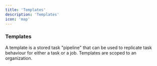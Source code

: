 ```yaml
---
title: 'Templates'
description: 'Templates'
icon: 'map'
---
```


### Templates
A template is a stored task "pipeline" that can be used to replicate task behaviour for either a task or a job.
Templates are scoped to an organization.